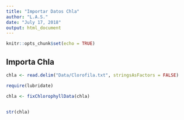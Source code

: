 ```yaml
---
title: "Importar Datos Chla"
author: "L.A.S."
date: "July 17, 2018"
output: html_document
---
```


```r
knitr::opts_chunk$set(echo = TRUE)
```

## Importa Chla

```r

chla <- read.delim("Data/Clorofila.txt", stringsAsFactors = FALSE)

require(lubridate)

chla <- fixChlorophyllData(chla)


str(chla)

```
